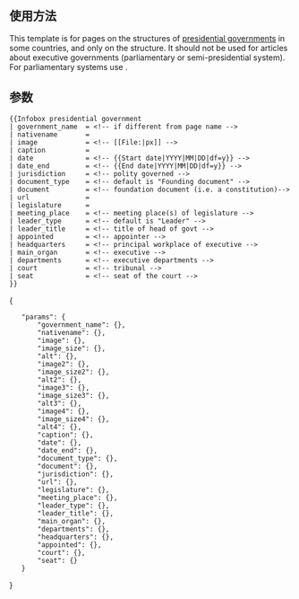 {{Documentation subpage}}
<!-- Please place categories where indicated at the bottom of this page and interwikis at Wikidata (see [[Wikipedia:Wikidata]]) -->
== 使用方法 ==
This template is for pages on the structures of [[presidential government]]s in some countries, and only on the structure. It should not be used for articles about executive governments (parliamentary or semi-presidential system). For parliamentary systems use {{tl|Infobox executive government}}.
== 参数 ==
{{Parameter names example|_template=|government_name|nativename|image|image_size|alt|image2|image_size2|alt2|image3|image_size3|alt3|image4|image_size4|alt4|caption|date|jurisdiction|url|legislature|meeting_place|leader_type|leader_title|main_organ|departments|headquarters|appointed|court|seat}}
<pre style="overflow: auto;">{{Infobox presidential government
| government_name  = <!-- if different from page name -->
| nativename       = 
| image            = <!-- [[File:|px]] -->
| caption          = 
| date             = <!-- {{Start date|YYYY|MM|DD|df=y}} -->
| date_end         = <!-- {{End date|YYYY|MM|DD|df=y}} -->
| jurisdiction     = <!-- polity governed -->
| document_type    = <!-- default is "Founding document" -->
| document         = <!-- foundation document (i.e. a constitution)-->
| url              = 
| legislature      = 
| meeting_place    = <!-- meeting place(s) of legislature -->
| leader_type      = <!-- default is "Leader" -->
| leader_title     = <!-- title of head of govt -->
| appointed        = <!-- appointer -->
| headquarters     = <!-- principal workplace of executive -->
| main_organ       = <!-- executive -->
| departments      = <!-- executive departments -->
| court            = <!-- tribunal -->
| seat             = <!-- seat of the court -->
}}
</pre>

<includeonly>{{Sandbox other||
<!-- Categories below this line, please; interwikis at Wikidata -->
[[Category:Politics and government infobox templates|Presidential government]]
}}</includeonly>
<templatedata>
{
	"params": {
		"government_name": {},
		"nativename": {},
		"image": {},
		"image_size": {},
		"alt": {},
		"image2": {},
		"image_size2": {},
		"alt2": {},
		"image3": {},
		"image_size3": {},
		"alt3": {},
		"image4": {},
		"image_size4": {},
		"alt4": {},
		"caption": {},
		"date": {},
		"date_end": {},
		"document_type": {},
		"document": {},
		"jurisdiction": {},
		"url": {},
		"legislature": {},
		"meeting_place": {},
		"leader_type": {},
		"leader_title": {},
		"main_organ": {},
		"departments": {},
		"headquarters": {},
		"appointed": {},
		"court": {},
		"seat": {}
	}
}
</templatedata>